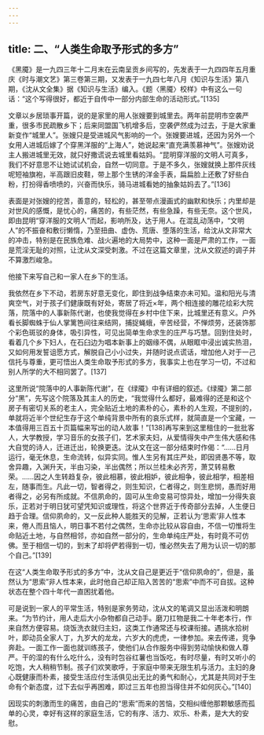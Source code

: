 ```yaml
---
---
---
```

title: 二、“人类生命取予形式的多方”
---




《黑魇》是一九四三年十二月末在云南呈贡乡间写的，先发表于一九四四年五月重庆《时与潮文艺》第三卷第三期，又发表于一九四七年八月《知识与生活》第八期，《沈从文全集》据《知识与生活》编入。《题〈黑魇〉校样》中有这么一句话：“这个写得很好，都近于自传中一部分内部生命的活动形式。”[135]

文章以乡居琐事开篇，说的是家里的用人张嫂要到城里去。两年前昆明市空袭严重，很多市民疏散乡下；后来同盟国飞机增多后，空袭俨然成为过去，于是大家重新变作“城里人”。张嫂只是受进城风气影响的一个。张嫂要进城，还因为另外一个女用人进城后嫁了个穿黑洋服的“上海人”，她说起来“直充满羡慕神气”。张嫂劝说主人搬进城里无效，就只好撒谎说去城里看姑妈。“昆明穿洋服的文明人可真多，我们不好意思不让她试试机会，自然一切同意。于是不多久，张嫂就换上那件灰线呢短袖旗袍，半高跟旧皮鞋，带上那个生锈的洋金手表，扁扁脸上还敷了好些白粉，打扮得香喷喷的，兴奋而快乐，骑马进城看她的抽象姑妈去了。”[136]

表面是对张嫂的挖苦，善意的，轻松的，甚至带点漫画式的幽默和快乐；内里却是对世风的感慨，是忧心的，痛苦的，有些茫然，有些急躁，有些无奈。这个世风，即由昆明“穿洋服的文明人”而起，影响所及，达于用人。在混乱动荡中，“文明人”的不振奋和敷衍懒惰，乃至扭曲、虚伪、荒唐、堕落的生活，给沈从文非常大的冲击，特别是在民族危难、战火遍地的大局势中，这种一面是严肃的工作，一面是荒淫无耻的对照，让沈从文深受刺激。不过在这篇文章里，沈从文叙述的调子并不算激烈峻急。

他接下来写自己和一家人在乡下的生活。

我依然在乡下不动，若房东好意无变化，即住到战争结束亦未可知。温和阳光与清爽空气，对于孩子们健康既有好处，寄居了将近×年，两个相连接的雕花绘彩大院落，院落中的人事新陈代谢，也使我觉得在乡村中住下来，比城里还有意义。户外看长脚蜘蛛于仙人掌篱笆间往来结网，捕捉蝇蛾，辛苦经营，不惮烦劳，还装饰那个彩色斑驳的身体，吸引异性，可见出简单生命求生的庄严与巧慧。回到住处时，看着几个乡下妇人，在石臼边为唱本新事上的姻缘不偶，从眼眶中浸出诚实热泪，又如何用发誓诅愿方式，解脱自己小小过失，并随时说点谎话，增加他人对于一己信托与尊重，更可悟出人类生命取予形式的多方，我事实上也在学习一切，不过和别人所学的大不相同罢了。[137]

这里所说“院落中的人事新陈代谢”，在《绿魇》中有详细的叙述。《绿魇》第二部分“黑”，先写这个院落及其主人的历史，“我觉得什么都好，最难得的还是和这个房子有密切关系的老主人，完全贴近土地的素朴的心，素朴的人生观，不提别的，单就将近半个世纪生存于这个单纯背景中所有的哀乐式样，就简直是一个宝藏，一本值得用三百五十页篇幅来写出的动人故事！”[138]再写来到这里租住的一批批客人，大学教授，学习音乐的女孩子们，艺术家夫妇，从爱情得失中产生伟大感和伟大自觉的诗人，迁进迁出，轮换更迭。沈从文在这一部分结束时作偈：“……日月运行，毫无休息，生命流转，似异实同。惟人生另有其庄严处，即因贤愚不等，取舍异趣，入渊升天，半由习染，半出偶然；所以兰桂未必齐芳，萧艾转易敷荣。……因之人生转趋复杂，彼此相慕，彼此相妒，彼此相争，彼此相学，相差相左，随事而生。凡此一切，智者得之，则生知识，仁者得之，则生悲悯，愚而好用者得之，必另有所成就。不信夙命的，固可从生命变易可惊异处，增加一分得失哀乐，正若对于明日犹可望凭知识或理性，将这个世界近于传奇部分去掉，人生便日趋于合理。信仰夙命的，又一反此种人能胜天的见解，正若认为‘思索’非人性本来，倦人而且恼人，明日事不若付之偶然，生命亦比较从容自由，不信一切惟将生命贴近土地，与自然相邻，亦如自然一部分的，生命单纯庄严处，有时竟不可仿佛。至于相信一切的，到末了却将俨若得到一切，惟必然失去了用为认识一切的那个自己。”[139]

在这“人类生命取予形式的多方”中，沈从文自己是更近于“信仰夙命的”，但是，虽然认为“思索”非人性本来，此时他自己却正陷入苦苦的“思索”中而不可自拔。这种状态在整个四十年代一直困扰着他。

可是说到一家人的平常生活，特别是家务劳动，沈从文的笔调又显出活泼和明朗来。“为节约计，用人走后大小杂物都自己动手。磨刀扛物是我二十年老本行，作来自然方便容易。烧饭洗衣就归主妇，这类工作通常还与校课衔接。遇挑水拾树叶，即动员全家人丁，九岁大的龙龙，六岁大的虎虎，一律参加。来去传递，竞争奔赴。一面工作一面也就训练孩子，使他们从合作服务中得到劳动愉快和做人尊严。干的湿的有什么吃什么，没有时包谷红薯也当饭吃，有时尽量，有时又听小的吃饱，大人稍稍节制。孩子们欢笑歌呼，于家庭中带来无限生机与活力。主妇的身心既健康而朴素，接受生活应付生活俱见出无比的勇气和耐心，尤其是共同对于生命有个新态度，过下去似乎再困难，即过三五年也担当得住并不如何灰心。”[140]

因现实的刺激而生的痛苦，由自己的“思索”而来的苦恼，交相纠缠他那颗敏感而孤单的心灵，幸好有这样的家庭生活，它的有序、活力、欢乐、朴素，是大大的安慰。